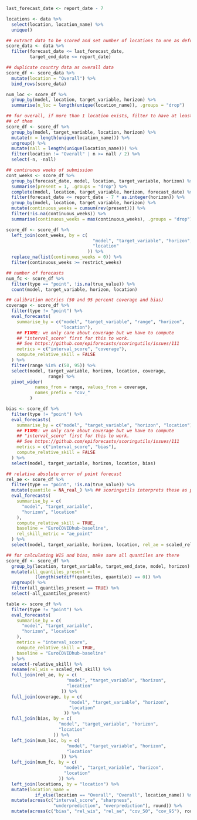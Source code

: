 <!--- Evaluate and score forecasts -->
```r
last_forecast_date <- report_date - 7

locations <- data %>%
  select(location, location_name) %>%
  unique()

## extract data to be scored and set number of locations to one as defulat (see next command)
score_data <- data %>%
  filter(forecast_date <= last_forecast_date,
         target_end_date <= report_date)

## duplicate country data as overall data
score_df <- score_data %>%
  mutate(location = "Overall") %>%
  bind_rows(score_data)

num_loc <- score_df %>%
  group_by(model, location, target_variable, horizon) %>%
  summarise(n_loc = length(unique(location_name)), .groups = "drop")

## for overall, if more than 1 location exists, filter to have at least half
## of them
score_df <- score_df %>%
  group_by(model, target_variable, location, horizon) %>%
  mutate(n = length(unique(location_name))) %>%
  ungroup() %>%
  mutate(nall = length(unique(location_name))) %>%
  filter(location != "Overall" | n >= nall / 2) %>%
  select(-n, -nall)

## continuous weeks of submission
cont_weeks <- score_df %>%
  group_by(forecast_date, model, location, target_variable, horizon) %>%
  summarise(present = 1, .groups = "drop") %>%
  complete(model, location, target_variable, horizon, forecast_date) %>%
  filter(forecast_date <= report_date - 7 * as.integer(horizon)) %>%
  group_by(model, location, target_variable, horizon) %>%
  mutate(continuous_weeks = cumsum(rev(present))) %>%
  filter(!is.na(continuous_weeks)) %>%
  summarise(continuous_weeks = max(continuous_weeks), .groups = "drop")

score_df <- score_df %>%
  left_join(cont_weeks, by = c(
                                 "model", "target_variable", "horizon",
                                 "location"
                               )) %>%
  replace_na(list(continuous_weeks = 0)) %>%
  filter(continuous_weeks >= restrict_weeks)

## number of forecasts
num_fc <- score_df %>%
  filter(type == "point", !is.na(true_value)) %>%
  count(model, target_variable, horizon, location)

## calibration metrics (50 and 95 percent coverage and bias)
coverage <- score_df %>%
  filter(type != "point") %>%
  eval_forecasts(
    summarise_by = c("model", "target_variable", "range", "horizon",
                     "location"),
    ## FIXME: we only care about coverage but we have to compute
    ## "interval_score" first for this to work.
    ## See https://github.com/epiforecasts/scoringutils/issues/111
    metrics = c("interval_score", "coverage"),
    compute_relative_skill = FALSE
  ) %>%
  filter(range %in% c(50, 95)) %>%
  select(model, target_variable, horizon, location, coverage,
                range) %>%
  pivot_wider(
           names_from = range, values_from = coverage,
           names_prefix = "cov_"
         )

bias <- score_df %>%
  filter(type != "point") %>%
  eval_forecasts(
    summarise_by = c("model", "target_variable", "horizon", "location"),
    ## FIXME: we only care about coverage but we have to compute
    ## "interval_score" first for this to work.
    ## See https://github.com/epiforecasts/scoringutils/issues/111
    metrics = c("interval_score", "bias"),
    compute_relative_skill = FALSE
  ) %>%
  select(model, target_variable, horizon, location, bias)

## relative absolute error of point forecast
rel_ae <- score_df %>%
  filter(type == "point", !is.na(true_value)) %>%
  mutate(quantile = NA_real_) %>% ## scoringutils interprets these as point forecasts
  eval_forecasts(
    summarise_by = c(
      "model", "target_variable",
      "horizon", "location"
    ),
    compute_relative_skill = TRUE,
    baseline = "EuroCOVIDhub-baseline",
    rel_skill_metric = "ae_point"
  ) %>%
  select(model, target_variable, horizon, location, rel_ae = scaled_rel_skill)

## for calculating WIS and bias, make sure all quantiles are there
score_df <- score_df %>%
  group_by(location, target_variable, target_end_date, model, horizon) %>%
  mutate(all_quantiles_present =
           (length(setdiff(quantiles, quantile)) == 0)) %>%
  ungroup() %>%
  filter(all_quantiles_present == TRUE) %>%
  select(-all_quantiles_present)

table <- score_df %>%
  filter(type != "point") %>%
  eval_forecasts(
    summarise_by = c(
      "model", "target_variable",
      "horizon", "location"
    ),
    metrics = "interval_score",
    compute_relative_skill = TRUE,
    baseline = "EuroCOVIDhub-baseline"
  ) %>%
  select(-relative_skill) %>%
  rename(rel_wis = scaled_rel_skill) %>%
  full_join(rel_ae, by = c(
                       "model", "target_variable", "horizon",
                       "location"
                     )) %>%
  full_join(coverage, by = c(
                        "model", "target_variable", "horizon",
                        "location"
                      )) %>%
  full_join(bias, by = c(
                    "model", "target_variable", "horizon",
                    "location"
                  )) %>%
  left_join(num_loc, by = c(
                       "model", "target_variable", "horizon",
                       "location"
                     )) %>%
  left_join(num_fc, by = c(
                      "model", "target_variable", "horizon",
                      "location"
                    )) %>%
  left_join(locations, by = "location") %>%
  mutate(location_name =
           if_else(location == "Overall", "Overall", location_name)) %>%
  mutate(across(c("interval_score", "sharpness",
                  "underprediction", "overprediction"), round)) %>%
  mutate(across(c("bias", "rel_wis", "rel_ae", "cov_50", "cov_95"), round, 2))
```
